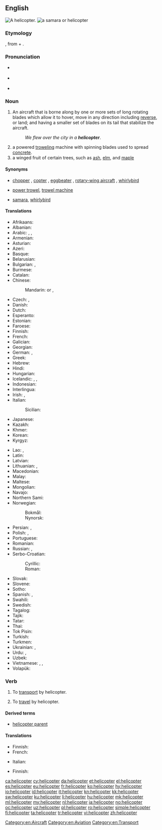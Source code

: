 ==English==
[[Image:Bell 206L3 (D-HASA).jpg|thumb|right|A helicopter.]]
[[File:Acer circinatum 9468.JPG|thumb|a [[samara]] or '''helicopter''']]

===Etymology===
{{borrowing|fr|hélicoptère|lang=en}}, from {{etyl|grc|en}} {{term|ἕλιξ||spiral|sc=polytonic|tr=helix|lang=grc}} + {{term|πτερόν|sc=polytonic|tr=pteron||wing|lang=grc}}.

===Pronunciation===
* {{a|AusE}} {{IPA|/ˈheliˌkɔptə(ɹ)/|lang=en}}
* {{a|UK}} {{IPA|/ˈhɛl.iˌkɒp.tə(ɹ)/|/ˈhɛl.ɪˌkɒp.tə(ɹ)/|lang=en}}
* {{a|US}} {{IPA|/ˈhɛlɨˌkɑptɚ/|lang=en}}

===Noun===
{{en-noun}}

# An aircraft that is borne along by one or more sets of long rotating blades which allow it to hover, move in any direction including [[reverse]], or land; and having a smaller set of blades on its tail that stabilize the aircraft.
#: ''We flew over the city in a '''helicopter'''''.
# a powered [[trowel]]ing machine with spinning blades used to spread [[concrete]].
# a winged fruit of certain trees, such as [[ash]], [[elm]], and [[maple]]

====Synonyms====
* {{sense|aircraft}} [[chopper]] {{qualifier|informal}}, [[copter]] {{qualifier|informal}}, [[eggbeater]] {{qualifier|slang}}, [[rotary-wing aircraft]] {{qualifier|technical}}, [[whirlybird]] {{qualifier|slang}}
* {{sense|trowelling device}} [[power trowel]], [[trowel machine]]
* {{sense|winged fruit}} [[samara]], [[whirlybird]]

====Translations====
{{trans-top|aircraft}}
* Afrikaans: {{t|af|helikopter}}
* Albanian: {{t|sq|helikopter}}
* Arabic: {{t|ar|طائرة عامودية|f|tr=ṭāʾira ʿāmūdíyya}}, {{t|ar|هليكوبتر|m|tr=hilikubtar}}, {{t|ar|حوامة|f|tr=ḥawwāma}}
* Armenian: {{t|hy|ուղղաթիռ|tr=uġġat'iṙ}}
* Asturian: {{t|ast|helicópteru|m}}
* Azeri: {{t|az|vertolyot}}
* Basque: {{t|eu|helikoptero}}
* Belarusian: {{t|be|верталёт|m|tr=vjertaljót|sc=Cyrl}}
* Bulgarian: {{t+|bg|хеликоптер|m|tr=helikópter|sc=Cyrl}}, {{t+|bg|въртолет|m|tr=vǎrtolét|sc=Cyrl}}
* Burmese: {{t+|my|ဟယ်လီကော့ပတာ|tr=he li ko. pata|sc=Mymr}}
* Catalan: {{t+|ca|helicòpter|m}}
* Chinese:
*: Mandarin: {{t+|cmn|直升機|sc=Hani}} or {{t+|cmn|直昇機|sc=Hani}}, {{t|cmn|直升机|tr=zhíshēngjī|sc=Hani}}
* Czech: {{t|cs|vrtulník|m}}, {{t|cs|helikoptéra|f}}
* Danish: {{t+|da|helikopter}}
* Dutch: {{t+|nl|helikopter|m}}
* Esperanto: {{t|eo|helikoptero}}
* Estonian: {{t|et|helikopter}}
* Faroese: {{t+|fo|tyrla|f}}
* Finnish: {{t+|fi|helikopteri}}
* French: {{t+|fr|hélicoptère|m}}
* Galician: {{t|gl|helicóptero|m}}
* Georgian: {{t|ka|ვერტმფრენი|tr=vertmp'reni|sc=Geor}}
* German: {{t+|de|Helikopter|m}}, {{t+|de|Hubschrauber|m}}
* Greek: {{t+|el|ελικόπτερο|n|tr=elikóptero}}
* Hebrew: {{t+|he|מסוק|m|tr=masók}}
* Hindi: {{t|hi|हेलिकॉप्टर|tr=helikopṭar}}
* Hungarian: {{t+|hu|helikopter}}
* Icelandic: {{t+|is|þyrla|f}}, {{t|is|þyrilvængja|f}} {{qualifier|obsolete}}, {{t|is|kofti|m}} {{qualifier|obsolete}}
* Indonesian: {{t+|id|helikopter}}
* Interlingua: {{t|ia|helicoptero}}
* Irish: {{t|ga|héileacaptar}}, {{t|ga|ingearán|m}}
* Italian: {{t+|it|elicottero|m}}
*: Sicilian: {{t|scn|elicòttiru|m}}
* Japanese: {{t+|ja|ヘリコプター|tr=herikoputā}}
* Kazakh: {{t|kk|тікұшақ|tr=tikuşaq|sc=Cyrl}}
* Khmer: {{t|km|អេលីកុបទែរ|tr=eeliikoptɛɛ|sc=Khmr}}
* Korean: {{t+|ko|헬리콥터|tr=helikopteo|sc=Hang}}
* Kyrgyz: {{t|ky|вертолёт|tr=vertolyot|sc=Cyrl}}
{{trans-mid}}
* Lao: {{t|lo|ເອລີກົບເທີ|tr=eː líː kóp tʰə́ː|sc=Laoo}}, {{t|lo|ເຮລິຄອບແຕ|tr=héː lī kʰɔ̑ːp tɛː|sc=Laoo}}
* Latin: {{t|la|helicopterus|m}}
* Latvian: {{t|lv|helikopters|f}}
* Lithuanian: {{t|lt|sraigtasparnis|m}}, {{qualifier|rare}} {{t|lt|helikopteris|m}}
* Macedonian: {{t+|mk|хеликоптер|m|tr=helikópter}}
* Malay: {{t|ms|helikopter}}
* Maltese: {{t|mt|ħelikopter|m}}
* Mongolian: {{t|mn|нисдэг тэрэг|tr=nisdeg tereg|sc=Cyrl}}
* Navajo: {{t|nv|bikááʼ náʼoobałí}}
* Northern Sami: {{t|se|helekopter}}
* Norwegian: 
*: Bokmål: {{t+|nb|helikopter|n}}
*: Nynorsk: {{t|nn|helikopter|n}}
* Persian: {{t+|fa|بالگرد|tr=bâlgard}}, {{t+|fa|هلیکوپتر|tr=helikōpter|sc=fa-Arab}}
* Polish: {{t|pl|śmigłowiec|m}}, {{t+|pl|helikopter|m}}
* Portuguese: {{t+|pt|helicóptero|m}}
* Romanian: {{t+|ro|elicopter}}
* Russian: {{t+|ru|вертолёт|m|tr=vertoljót}}, {{t+|ru|геликоптер|m|tr=gelikópter|sc=Cyrl}} {{qualifier|dated}}
* Serbo-Croatian:
*: Cyrillic: {{t|sh|хеликоптер|m}}
*: Roman: {{t+|sh|helikopter|m}}
* Slovak: {{t|sk|vrtuľník|m}}
* Slovene: {{t+|sl|helikopter|m}}
* Sotho: {{t+|st|helikopotare}}
* Spanish: {{t+|es|helicóptero|m}}, {{t+|es|autogiro|m}}
* Swahili: {{t+|sw|helikopta}}
* Swedish: {{t+|sv|helikopter|c}}
* Tagalog: {{t|tl|helikopter}}
* Tajik: {{t|tg|чархбол|tr=čarxbol|sc=Cyrl}}
* Tatar: {{t|tt|боралак|tr=boralaq|sc=Cyrl}}
* Thai: {{t|th|เฮลิคอบเตอ|tr=helikhoptoe}}
* Tok Pisin: {{t|tpi|helikopta}}
* Turkish: {{t+|tr|helikopter}}
* Turkmen: {{t|tk|wertolýot}}
* Ukrainian: {{t|uk|вертоліт|m|tr=vertolít|sc=Cyrl}}, {{t|uk|гелікоптер|m|tr=helikópter|sc=Cyrl}}
* Urdu: {{t|ur|بالگرد|tr=bālgard|sc=ur-Arab}}, {{t|ur|ہیلی کاپٹر|tr=heli-kopṭar|sc=ur-Arab}}
* Uzbek: {{t+|uz|tikuchar}}
* Vietnamese: {{t|vi|máy bay lên thẳng}}, {{t|vi|máy bay trực thăng}}, {{t+|vi|trực thăng}}
* Volapük: {{t|vo|tovaskrubian}}
{{trans-bottom}}

{{trans-top|machine for spreading concrete}}
{{trans-mid}}
{{trans-bottom}}

===Verb===
{{en-verb}}

# {{context|transitive|lang=en}} To [[transport]] by helicopter.
# {{context|intransitive|lang=en}} To [[travel]] by helicopter.

====Derived terms====
* [[helicopter parent]]

====Translations====
{{trans-top|to transport by helicopter}}
* Finnish: {{t+|fi|kuljettaa}} {{t+|fi|helikopteri|alt=helikopterilla}}
* French: {{t+|fr|héliporter}}
{{trans-mid}}
* Italian: {{t|it|elitrasportare}}
{{trans-bottom}}

{{trans-top|to travel by helicopter}}
* Finnish: {{t+|fi|matkustaa}} {{t+|fi|helikopteri|alt=helikopterilla}}
{{trans-mid}}
{{trans-bottom}}

[[Category:en:Aircraft]]
[[Category:en:Aviation]]
[[Category:en:Transport]]

[[ca:helicopter]]
[[cy:helicopter]]
[[da:helicopter]]
[[et:helicopter]]
[[el:helicopter]]
[[es:helicopter]]
[[eu:helicopter]]
[[fr:helicopter]]
[[ko:helicopter]]
[[hy:helicopter]]
[[io:helicopter]]
[[id:helicopter]]
[[it:helicopter]]
[[kn:helicopter]]
[[kk:helicopter]]
[[sw:helicopter]]
[[ku:helicopter]]
[[li:helicopter]]
[[hu:helicopter]]
[[mk:helicopter]]
[[ml:helicopter]]
[[my:helicopter]]
[[nl:helicopter]]
[[ja:helicopter]]
[[no:helicopter]]
[[oc:helicopter]]
[[uz:helicopter]]
[[pl:helicopter]]
[[ro:helicopter]]
[[simple:helicopter]]
[[fi:helicopter]]
[[ta:helicopter]]
[[tr:helicopter]]
[[vi:helicopter]]
[[zh:helicopter]]